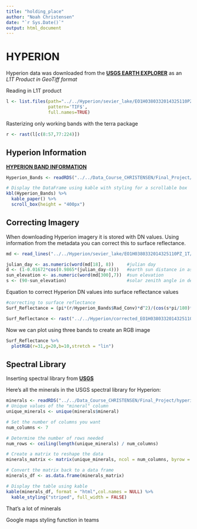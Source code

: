 ```yaml
---
title: "holding_place"
author: "Noah Christensen"
date: "`r Sys.Date()`"
output: html_document
---
```



# **HYPERION**


Hyperion data was downloaded from the **[USGS EARTH EXPLORER](https://earthexplorer.usgs.gov/)** as an *L1T Product in GeoTiff format*

Reading in L1T product

```r
l <- list.files(path="../../Hyperion/sevier_lake/EO1H0380332014325110PZ_1T/",
                pattern='TIF$',
                full.names=TRUE)
```


Rasterizing only working bands with the terra package

```r
r <- rast(l[c(8:57,77:224)])
```

## Hyperion Information
**[HYPERION BAND INFORMATION](https://developers.google.com/earth-engine/datasets/catalog/EO1_HYPERION#bands)**

```r
Hyperion_Bands <- readRDS("../../Data_Course_CHRISTENSEN/Final_Project/hyperion_band_info.rds")

# Display the DataFrame using kable with styling for a scrollable box
kbl(Hyperion_Bands) %>%
  kable_paper() %>%
  scroll_box(height = "400px")
```

## Correcting Imagery
When downloading Hyperion imagery it is stored with DN values.
Using information from the metadata you can correct this to surface reflectance.

```r
md <- read_lines("../../Hyperion/sevier_lake/EO1H0380332014325110PZ_1T/EO1H0380332014325110PZ_MTL_L1T.TXT")

julian_day <- as.numeric(word(md[18], 8))     #julian day
d <- (1-0.01672*cos(0.9865*(julian_day-4)))   #earth sun distance in astronomical distance
sun_elevation <- as.numeric(word(md[300],7))  #sun elevation
s <- (90-sun_elevation)                       #solar zenith angle in degrees
```

Equation to correct Hyperion DN values into surface reflectance values

```r
#correcting to surface reflectance
Surf_Reflectance = (pi*(r/Hyperion_Bands$Rad_Conv)*d^2)/(cos(s*pi/180)*Hyperion_Bands$Irradiance)

```


```r
Surf_Reflectance <- rast("../../Hyperion/corrected_EO1H0380332014325110PZ_1T.tif")
```

Now we can plot using three bands to create an RGB image

```r
Surf_Reflectance %>% 
  plotRGB(r=31,g=20,b=10,stretch = "lin")
```


## Spectral Library

Inserting spectral library from **[USGS](https://crustal.usgs.gov/speclab/QueryAll07a.php)**

Here's all the minerals in the USGS spectral library for Hyperion:
```r
minerals <- readRDS("../../Data_Course_CHRISTENSEN/Final_Project/hyperion_mineral_signatures_cleaned.rds")
# Unique values of the "mineral" column
unique_minerals <- unique(minerals$mineral)

# Set the number of columns you want
num_columns <- 7

# Determine the number of rows needed
num_rows <- ceiling(length(unique_minerals) / num_columns)

# Create a matrix to reshape the data
minerals_matrix <- matrix(unique_minerals, ncol = num_columns, byrow = TRUE)

# Convert the matrix back to a data frame
minerals_df <- as.data.frame(minerals_matrix)

# Display the table using kable
kable(minerals_df, format = "html",col.names = NULL) %>%
  kable_styling("striped", full_width = FALSE)
```


That's a lot of minerals



Google maps styling function in teams


